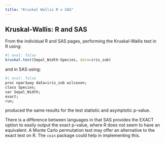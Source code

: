 ```yaml
---
title: "Kruskal Wallis R v SAS"
---
```


## Kruskal-Wallis: R and SAS

From the individual R and SAS pages, performing the Kruskal-Wallis test in R using:

```r
#| eval: false
kruskal.test(Sepal_Width~Species, data=iris_sub)
```

and in SAS using:

```r
#| eval: false
proc npar1way data=iris_sub wilcoxon;
class Species;
var Sepal_Width;
exact;
run;
```

produced the same results for the test statistic and asymptotic p-value.

There is a difference between languages in that SAS provides the EXACT option to easily output the exact p-value, where R does not seem to have an equivalent. A Monte Carlo permutation test may offer an alternative to the exact test on R. The `coin` package could help in implementing this.
